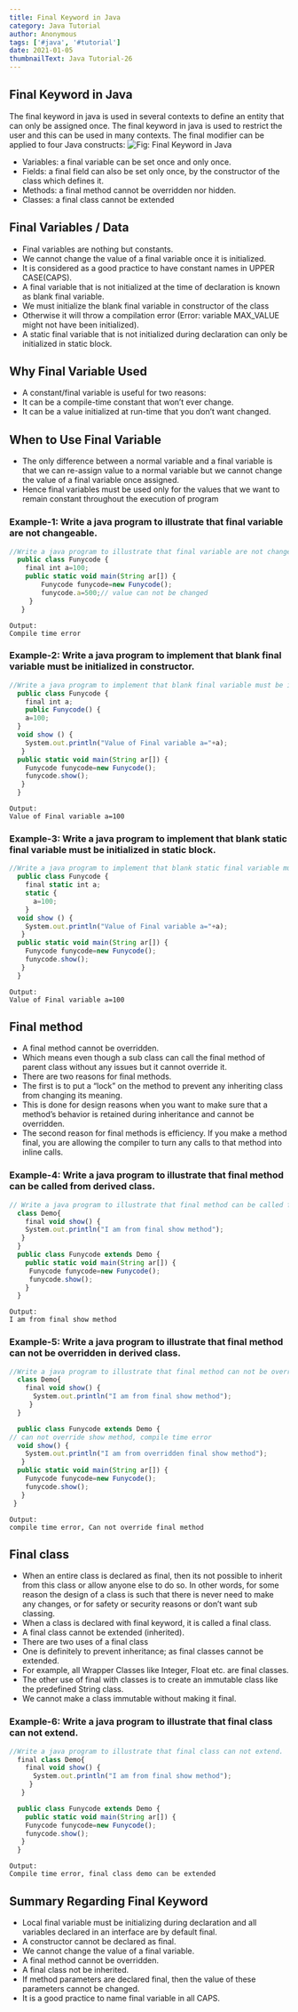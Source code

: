 ```yaml
---
title: Final Keyword in Java
category: Java Tutorial
author: Anonymous
tags: ['#java', '#tutorial']
date: 2021-01-05
thumbnailText: Java Tutorial-26
---
```

## Final Keyword in Java
The final keyword in java is used in several contexts to define an entity that can only be assigned once. The final keyword in java is used to restrict the user and this can be used in many contexts. The final modifier can be applied to four Java constructs:
![Fig: Final Keyword in Java](../../assets/javaPic/final.png)
- Variables: a final variable can be set once and only once.
- Fields: a final field can also be set only once, by the constructor of the class which defines it.
- Methods: a final method cannot be overridden nor hidden.
- Classes: a final class cannot be extended

## Final Variables / Data
- Final variables are nothing but constants.
- We cannot change the value of a final variable once it is initialized.
- It is considered as a good practice to have constant names in UPPER CASE(CAPS).
- A final variable that is not initialized at the time of declaration is known as blank final variable.
- We must initialize the blank final variable in constructor of the class
- Otherwise it will throw a compilation error (Error: variable MAX_VALUE might not have been initialized).
- A static final variable that is not initialized during declaration can only be initialized in static block.
## Why Final Variable Used
- A constant/final variable is useful for two reasons:
- It can be a compile-time constant that won’t ever change.
- It can be a value initialized at run-time that you don’t want changed.
## When to Use Final Variable
- The only difference between a normal variable and a final variable is that we can re-assign value to a normal variable but we cannot change the value of a final variable once assigned.
- Hence final variables must be used only for the values that we want to remain constant throughout the execution of program

### Example-1: Write a java program to illustrate that final variable are not changeable.
~~~js
//Write a java program to illustrate that final variable are not changeable.
  public class Funycode {
    final int a=100;
    public static void main(String ar[]) {
        Funycode funycode=new Funycode();
        funycode.a=500;// value can not be changed
     }
   }
~~~
~~~
Output:
Compile time error
~~~

### Example-2: Write a java program to implement that blank final variable must be initialized in constructor.
~~~js
//Write a java program to implement that blank final variable must be initialized in constructor.
  public class Funycode {
    final int a;
    public Funycode() {
    a=100;
  }
  void show () {
    System.out.println("Value of Final variable a="+a);
   }
  public static void main(String ar[]) {
    Funycode funycode=new Funycode();
    funycode.show();
   }
  }
~~~
~~~
Output:
Value of Final variable a=100
~~~
### Example-3: Write a java program to implement that blank static final variable must be initialized in static block.
~~~js
//Write a java program to implement that blank static final variable must be initialized in static block.
  public class Funycode {
    final static int a;
    static {
      a=100;
    }
  void show () {
    System.out.println("Value of Final variable a="+a);
   }
  public static void main(String ar[]) {
    Funycode funycode=new Funycode();
    funycode.show();
   }
  }
~~~
~~~
Output:
Value of Final variable a=100
~~~
## Final method
- A final method cannot be overridden.
- Which means even though a sub class can call the final method of parent class without any issues but it cannot override it.
- There are two reasons for final methods.
- The first is to put a “lock” on the method to prevent any inheriting class from changing its meaning.
- This is done for design reasons when you want to make sure that a method’s behavior is retained during inheritance and cannot be overridden.
- The second reason for final methods is efficiency. If you make a method final, you are allowing the compiler to turn any calls to that method into inline calls.

### Example-4: Write a java program to illustrate that final method can be called from derived class.

~~~js
// Write a java program to illustrate that final method can be called from derived class.
  class Demo{
    final void show() {
    System.out.println("I am from final show method");
   }
  }
  public class Funycode extends Demo {
    public static void main(String ar[]) {
     Funycode funycode=new Funycode();
     funycode.show();
    }
  }
~~~
~~~
Output:
I am from final show method
~~~
### Example-5: Write a java program to illustrate that final method can not be overridden in derived class.
~~~js
//Write a java program to illustrate that final method can not be overridden in derived class.
  class Demo{
    final void show() {
      System.out.println("I am from final show method");
     }
  }

  public class Funycode extends Demo {
// can not override show method, compile time error
  void show() {
    System.out.println("I am from overridden final show method");
   }
  public static void main(String ar[]) {
    Funycode funycode=new Funycode();
    funycode.show();
   }
 }
~~~
~~~
Output:
compile time error, Can not override final method
~~~
## Final class
- When an entire class is declared as final, then its not possible to inherit from this class or allow anyone else to do so. In other words, for some reason the design of a class is such that there is never need to make any changes, or for safety or security reasons or don’t want sub classing.
- When a class is declared with final keyword, it is called a final class.
- A final class cannot be extended (inherited).
- There are two uses of a final class
- One is definitely to prevent inheritance; as final classes cannot be extended.
- For example, all Wrapper Classes like Integer, Float etc. are final classes.
- The other use of final with classes is to create an immutable class like the predefined String class.
- We cannot make a class immutable without making it final.

### Example-6: Write a java program to illustrate that final class can not extend.
~~~js
//Write a java program to illustrate that final class can not extend.
  final class Demo{
    final void show() {
      System.out.println("I am from final show method");
     }
   }

  public class Funycode extends Demo {
    public static void main(String ar[]) {
    Funycode funycode=new Funycode();
    funycode.show();
   }
  }
~~~
~~~
Output:
Compile time error, final class demo can be extended
~~~
## Summary Regarding Final Keyword
- Local final variable must be initializing during declaration and all variables declared in an interface are by default final.
- A constructor cannot be declared as final.
- We cannot change the value of a final variable.
- A final method cannot be overridden.
- A final class not be inherited.
- If method parameters are declared final, then the value of these parameters cannot be changed.
- It is a good practice to name final variable in all CAPS.